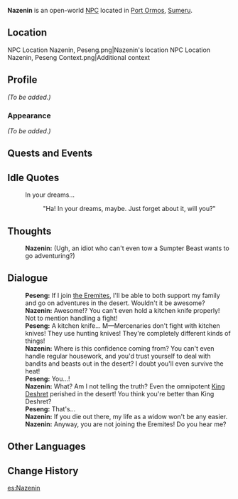 {{Character Infobox
|type             = Open-World NPC
|image            = NPC Nazenin.png
|realname         = <!-- Optional, if different from in-game name -->
|deceased         = <!-- Past (for deceased prior to events of the game) or free response -->
|region           = Sumeru
|location         = Sumeru
|affiliation      = 
|title            = 

|ancestry         = <!-- Clan/family -->
|father           = 
|mother           = 
|spouse           = Peseng
|sibling          = 
|child            = 
|relative         = 

|voiceEN          = 
|voiceCN          = 
|voiceJP          = 
|dialoguereward   = 
}}
'''Nazenin''' is an open-world [[NPC]] located in [[Port Ormos]], [[Sumeru]].

==Location==
<gallery>
NPC Location Nazenin, Peseng.png|Nazenin's location
NPC Location Nazenin, Peseng Context.png|Additional context
</gallery>

==Profile==
<!-- Detailed story/lore information goes here. -->
''(To be added.)''

===Appearance===
<!-- Keep appearance section short and concise. Limit to 2 paragraphs with 3-4 sentences each. -->
''(To be added.)''

==Quests and Events==
{{Quests and Events}}

==Idle Quotes==
{{Dialogue Start}}
: {{DIcon|Idle}} In your dreams...
:: {{A|VO Nazenin 01.ogg}} "Ha! In your dreams, maybe. Just forget about it, will you?"
{{Dialogue End}}

==Thoughts==
{{All Schemes to Know Explanation|name=Nazenin}}
{{Dialogue Start}}
:{{A|VO Nazenin All Schemes to Know 01.ogg}} '''Nazenin:''' (Ugh, an idiot who can't even tow a Sumpter Beast wants to go adventuring?)
{{Dialogue End}}

==Dialogue==
{{Dialogue Start}}
:'''Peseng:''' If I join [[the Eremites]], I'll be able to both support my family and go on adventures in the desert. Wouldn't it be awesome?
:'''Nazenin:''' Awesome!? You can't even hold a kitchen knife properly! Not to mention handling a fight!
:'''Peseng:''' A kitchen knife... M&mdash;Mercenaries don't fight with kitchen knives! They use hunting knives! They're completely different kinds of things!
:'''Nazenin:''' Where is this confidence coming from? You can't even handle regular housework, and you'd trust yourself to deal with bandits and beasts out in the desert? I doubt you'll even survive the heat!
:'''Peseng:''' You...!
:'''Nazenin:''' What? Am I not telling the truth? Even the omnipotent [[King Deshret]] perished in the desert! You think you're better than King Deshret?
:'''Peseng:''' That's...
:'''Nazenin:''' If you die out there, my life as a widow won't be any easier.
:'''Nazenin:''' Anyway, you are not joining the Eremites! Do you hear me?
{{Dialogue End}}
<!--
==Event Dialogue==
===Event Name===
{{Dialogue Start}}
:'''{{subst:PAGENAME}}:'''
{{Dialogue End}}

==Trivia==
* 
-->

==Other Languages==
{{Other Languages
|default_hidden = 1
|en      = Nazenin
|zhs     = 娜泽宁
|zhs_rm  = Nàzéníng
|zht     = 娜澤寧
|zht_rm  = Nàzéníng
|ja      = ナーゼニン
|ja_rm   = Naazenin
|ko      = 나제닌
|es      = Nazenin
|fr      = Nazenin
|ru      = Назенин
|th      = Nazenin
|vi      = Nazenin
|de      = Nazenin
|id      = Nazenin
|pt      = Nazenin
|tr      = Nazenin
|it      = Nazenin
}}

==Change History==
{{Change History|3.0}}
<!--
==References==
{{Reflist}}
-->

[[es:Nazenin]]